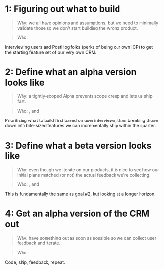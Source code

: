 # 1: Figuring out what to build

> Why: we all have opinions and assumptions, but we need to minimally validate those so we don't start building the wrong product.

> Who: <TeamMember name="Arthur Moreira de Deus" photo />

Interviewing users and PostHog folks (perks of being our own ICP) to get the starting feature set of our very own CRM.

# 2: Define what an alpha version looks like

> Why: a tightly-scoped Alpha prevents scope creep and lets us ship fast.

> Who: <TeamMember name="Arthur Moreira de Deus" photo />, <TeamMember name="Raquel Smith" photo /> and <TeamMember name="Sandy Spicer" photo />

Prioritizing what to build first based on user interviews, than breaking those down into bite-sized features we can incrementally ship within the quarter.

# 3: Define what a beta version looks like

> Why: even though we iterate on our products, it is nice to see how our initial plans matched (or not) the actual feedback we're collecting.

> Who: <TeamMember name="Arthur Moreira de Deus" photo />, <TeamMember name="Raquel Smith" photo /> and <TeamMember name="Sandy Spicer" photo />

This is fundamentally the same as goal #2, but looking at a longer horizon.


# 4: Get an alpha version of the CRM out

> Why: have something out as soon as possible so we can collect user feedback and iterate.

> Who: <TeamMember name="Arthur Moreira de Deus" photo />

Code, ship, feedback, repeat.
